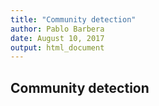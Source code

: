 ```yaml
---
title: "Community detection"
author: Pablo Barbera
date: August 10, 2017
output: html_document
---
```


## Community detection